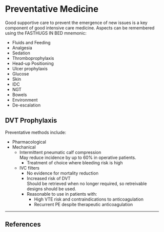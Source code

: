 # Preventative Medicine

Good supportive care to prevent the emergence of new issues is a key component of good intensive care medicine. Aspects can be remembered using the FASTHUGS IN BED mnemonic:

* Fluids and Feeding
* Analgesia
* Sedation
* Thromboprophylaxis
* Head-up Positioning
* Ulcer prophylaxis
* Glucose
* Skin
* IDC
* NGT
* Bowels
* Environment
* De-escalation


## DVT Prophylaxis

Preventative methods include:

* Pharmacological
* Mechanical
	* Intermittent pneumatic calf compression  
	May reduce incidence by up to 60% in operative patients.
		* Treatment of choice where bleeding risk is high
	* IVC filters
		* No evidence for mortality reduction
		* Increased risk of DVT  
		Should be retrieved when no longer required, so retreivable designs should be used.
		* Reasonable to use in patients with:
			* High VTE risk and contraindications to anticoagulation
			* Recurrent PE despite therapeutic anticoagulation	


---

## References